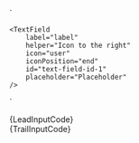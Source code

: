 
   <TextField
        label="label"
        helper="Icon to the left"
        icon="user"
        iconPosition="start"
        id="text-field-id-1"
        placeholder="Placeholder"
    />
`

    <TextField
        label="label"
        helper="Icon to the right"
        icon="user"
        iconPosition="end"
        id="text-field-id-1"
        placeholder="Placeholder"
    />
`

<Section
	title="Icon to the left"
	contained={true}
	border={true}
	style={{ paddingRight: 0, paddingLeft: 0 }}
>
	<Preview wrapper={true}>
		<TextField
            label="Label"
			helper="Icon to the left"
			icon="user"
			iconPosition="start"
			id="text-field-id-1"
			placeholder="Placeholder"
		/>
	</Preview>
	<Snippet language="js">{LeadInputCode}</Snippet>
</Section>

<Section
	title="Icon to the right"
	contained={true}
	style={{ paddingRight: 0, paddingBottom: 0, paddingLeft: 0 }}
>
	<Preview wrapper={true}>
            <TextField
                label="Label"
                helper="Icon to the right"				
				icon="user"
				iconPosition="end"
				id="text-field-id-1"
				placeholder="Placeholder"
			/>
	</Preview>
	<Snippet language="js">{TrailInputCode}</Snippet>
</Section>
